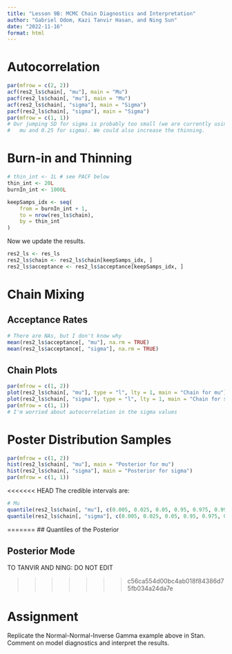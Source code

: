 ```yaml
---
title: "Lesson 9B: MCMC Chain Diagnostics and Interpretation"
author: "Gabriel Odom, Kazi Tanvir Hasan, and Ning Sun"
date: "2022-11-16"
format: html
---
```




# Autocorrelation

```r
par(mfrow = c(2, 2))
acf(res2_ls$chain[, "mu"], main = "Mu")
pacf(res2_ls$chain[, "mu"], main = "Mu")
acf(res2_ls$chain[, "sigma"], main = "Sigma")
pacf(res2_ls$chain[, "sigma"], main = "Sigma")
par(mfrow = c(1, 1))
# Our jumping SD for sigma is probably too small (we are currently using 1 for
#   mu and 0.25 for sigma). We could also increase the thinning.
```


# Burn-in and Thinning

```r
# thin_int <- 1L # see PACF below
thin_int <- 20L 
burnIn_int <- 1000L

keepSamps_idx <- seq(
	from = burnIn_int + 1,
	to = nrow(res_ls$chain),
	by = thin_int
)
```

Now we update the results.
```r
res2_ls <- res_ls
res2_ls$chain <- res2_ls$chain[keepSamps_idx, ]
res2_ls$acceptance <- res2_ls$acceptance[keepSamps_idx, ]
```

# Chain Mixing

## Acceptance Rates
```r
# There are NAs, but I don't know why
mean(res2_ls$acceptance[, "mu"], na.rm = TRUE)
mean(res2_ls$acceptance[, "sigma"], na.rm = TRUE)
```

## Chain Plots
```r
par(mfrow = c(1, 2))
plot(res2_ls$chain[, "mu"], type = "l", lty = 1, main = "Chain for mu")
plot(res2_ls$chain[, "sigma"], type = "l", lty = 1, main = "Chain for sigma")
par(mfrow = c(1, 1))
# I'm worried about autocorrelation in the sigma values
```

# Poster Distribution Samples

```r
par(mfrow = c(1, 2))
hist(res2_ls$chain[, "mu"], main = "Posterior for mu")
hist(res2_ls$chain[, "sigma"], main = "Posterior for sigma")
par(mfrow = c(1, 1))
```

<<<<<<< HEAD
The credible intervals are:
```r
# Mu
quantile(res2_ls$chain[, "mu"], c(0.005, 0.025, 0.05, 0.95, 0.975, 0.995))
quantile(res2_ls$chain[, "sigma"], c(0.005, 0.025, 0.05, 0.95, 0.975, 0.995))
```
=======
## Quantiles of the Posterior


## Posterior Mode
TO TANVIR AND NING: DO NOT EDIT


>>>>>>> c56ca554d00bc4ab018f84386d75fb034a24da7e

# Assignment
Replicate the Normal-Normal-Inverse Gamma example above in Stan. Comment on model diagnostics and interpret the results.
